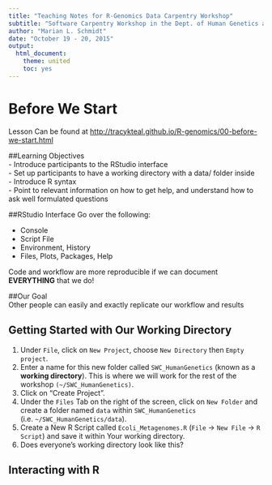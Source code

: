 ```yaml
---
title: "Teaching Notes for R-Genomics Data Carpentry Workshop"
subtitle: "Software Carpentry Workshop in the Dept. of Human Genetics at the University of Michigan"
author: "Marian L. Schmidt"
date: "October 19 - 20, 2015"
output:
  html_document:
    theme: united
    toc: yes
---
```


# Before We Start 
Lesson Can be found at <a href="http://tracykteal.github.io/R-genomics/00-before-we-start.html" target="_blank">http://tracykteal.github.io/R-genomics/00-before-we-start.html</a> 

##Learning Objectives  
- Introduce participants to the RStudio interface  
- Set up participants to have a working directory with a data/ folder inside  
- Introduce R syntax  
- Point to relevant information on how to get help, and understand how to ask well formulated questions

##RStudio Interface 
Go over the following:  

- Console  
- Script File
- Environment, History  
- Files, Plots, Packages, Help  

Code and workflow are more reproducible if we can document **EVERYTHING** that we do!  

##Our Goal  
Other people can easily and exactly replicate our workflow and results  

## Getting Started with Our Working Directory  
1. Under `File`, click on `New Project`, choose `New Directory` then `Empty project`.  
2. Enter a name for this new folder called `SWC_HumanGenetics` (known as a **working directory**).  This is where we will work for the rest of the workshop `(~/SWC_HumanGenetics)`.  
3. Click on "Create Project".  
4. Under the `Files` Tab on the right of the screen, click on `New Folder` and create a folder named `data` within `SWC_HumanGenetics` (i.e. `~/SWC_HumanGenetics/data`).  
5. Create a New R Script called `Ecoli_Metagenomes.R` (`File` -> `New File` -> `R Script`) and save it within Your working directory.  
6.  Does everyone's working directory look like this?  

##  Interacting with R 
